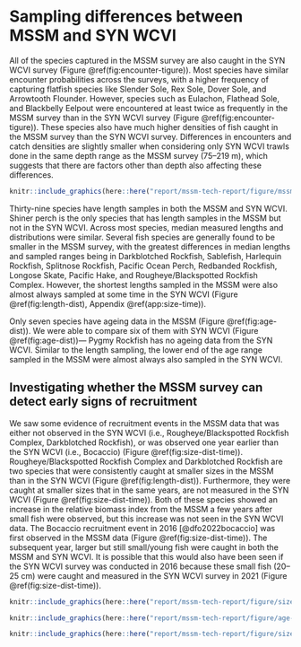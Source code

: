 # Sampling differences between MSSM and SYN WCVI

All of the species captured in the MSSM survey are also caught in the SYN WCVI survey (Figure \@ref(fig:encounter-tigure)).
Most species have similar encounter probabilities across the surveys, with a higher frequency of capturing flatfish species like Slender Sole, Rex Sole, Dover Sole, and Arrowtooth Flounder.
However, species such as Eulachon, Flathead Sole, and Blackbelly Eelpout were encountered at least twice as frequently in the MSSM survey than in the SYN WCVI survey (Figure \@ref(fig:encounter-tigure)).
These species also have much higher densities of fish caught in the MSSM survey than the SYN WCVI survey.
Differences in encounters and catch densities are slightly smaller when considering only SYN WCVI trawls done in the same depth range as the MSSM survey (75--219 m), which suggests that there are factors other than depth also affecting these differences.

```r
knitr::include_graphics(here::here("report/mssm-tech-report/figure/mssm-wcvi-tigure_same-depth.png"), dpi = NA)
```

Thirty-nine species have length samples in both the MSSM and SYN WCVI.
Shiner perch is the only species that has length samples in the MSSM but not in the SYN WCVI.
Across most species, median measured lengths and distributions were similar.
Several fish species are generally found to be smaller in the MSSM survey, with the greatest differences in median lengths and sampled ranges being in Darkblotched Rockfish, Sablefish, Harlequin Rockfish, Splitnose Rockfish, Pacific Ocean Perch, Redbanded Rockfish, Longose Skate, Pacific Hake, and Rougheye/Blackspotted Rockfish Complex.
However, the shortest lengths sampled in the MSSM were also almost always sampled at some time in the SYN WCVI (Figure \@ref(fig:length-dist), Appendix \@ref(app:size-time)).

Only seven species have ageing data in the MSSM (Figure \@ref(fig:age-dist)). 
We were able to compare six of them with SYN WCVI (Figure \@ref(fig:age-dist))--- Pygmy Rockfish has no ageing data from the SYN WCVI.
Similar to the length sampling, the lower end of the age range sampled in the MSSM were almost always also sampled in the SYN WCVI.

## Investigating whether the MSSM survey can detect early signs of recruitment

We saw some evidence of recruitment events in the MSSM data that was either not observed in the SYN WCVI (i.e., Rougheye/Blackspotted Rockfish Complex, Darkblotched Rockfish), or was observed one year earlier than the SYN WCVI (i.e., Bocaccio) (Figure \@ref(fig:size-dist-time)).
Rougheye/Blackspotted Rockfish Complex and Darkblotched Rockfish are two species that were consistently caught at smaller sizes in the MSSM than in the SYN WCVI (Figure \@ref(fig:length-dist)).
Furthermore, they were caught at smaller sizes that in the same years, are not measured in the SYN WCVI (Figure \@ref(fig:size-dist-time)).
Both of these species showed an increase in the relative biomass index from the MSSM a few years after small fish were observed, but this increase was not seen in the SYN WCVI data.
The Bocaccio recruitment event in 2016 [@dfo2022bocaccio] was first observed in the MSSM data (Figure \@ref(fig:size-dist-time)).
The subsequent year, larger but still small/young fish were caught in both the MSSM and SYN WCVI.
It is possible that this would also have been seen if the SYN WCVI survey was conducted in 2016 because these small fish (20--25 cm) were caught and measured in the SYN WCVI survey in 2021 (Figure \@ref(fig:size-dist-time)).

```r
knitr::include_graphics(here::here("report/mssm-tech-report/figure/size-comp.png"), dpi = NA)
```

```r
knitr::include_graphics(here::here("report/mssm-tech-report/figure/age-comp.png"), dpi = NA)
```

```r
knitr::include_graphics(here::here("report/mssm-tech-report/figure/size-time-highlights.png"), dpi = NA)
```

\clearpage
